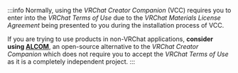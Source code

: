 :::info
Normally, using the *VRChat Creator Companion* (V<!-- -->CC) requires you to enter into the *VRChat Terms of Use* due to the *VRChat Materials License Agreement*
being presented to you during the installation process of V<!-- -->CC.

If you are trying to use products in non-VRChat applications, **consider using [ALCOM](/docs/products/listing#alcom)**,
an open-source alternative to the *VRChat Creator Companion* which does not require you to accept the *VRChat Terms of Use*
as it is a completely independent project.
:::
